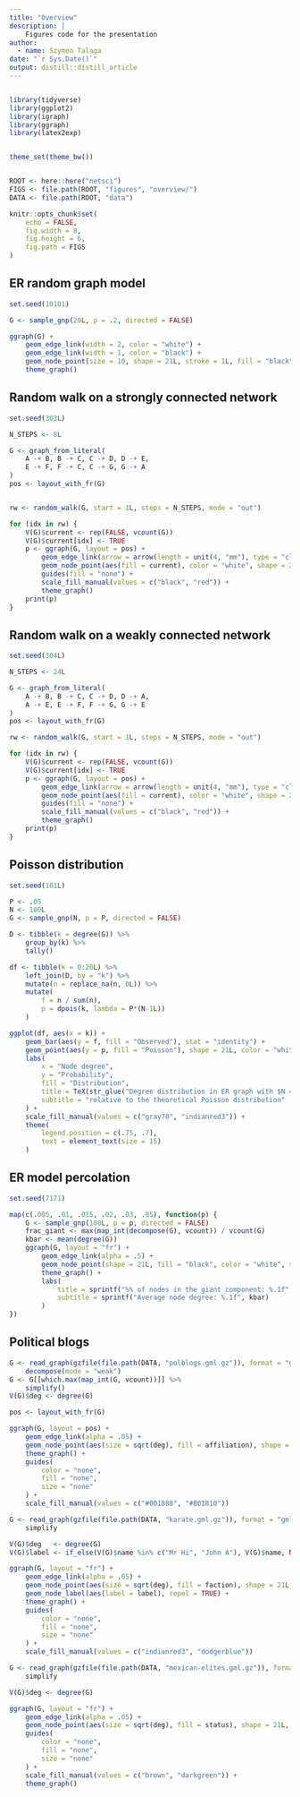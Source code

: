 ```yaml
---
title: "Overview"
description: |
    Figures code for the presentation
author:
  - name: Szymon Talaga
date: "`r Sys.Date()`"
output: distill::distill_article
---
```


```r

```


```r
library(tidyverse)
library(ggplot2)
library(igraph)
library(ggraph)
library(latex2exp)


theme_set(theme_bw())


ROOT <- here::here("netsci")
FIGS <- file.path(ROOT, "figures", "overview/")
DATA <- file.path(ROOT, "data")

knitr::opts_chunk$set(
    echo = FALSE,
    fig.width = 8,
    fig.height = 6,
    fig.path = FIGS
)
```


## ER random graph model

```r
set.seed(10101)

G <- sample_gnp(20L, p = .2, directed = FALSE)

ggraph(G) +
    geom_edge_link(width = 2, color = "white") +
    geom_edge_link(width = 1, color = "black") +
    geom_node_point(size = 10, shape = 21L, stroke = 1L, fill = "black", color = "white") +
    theme_graph()
```

## Random walk on a strongly connected network

```r
set.seed(303L)

N_STEPS <- 8L

G <- graph_from_literal(
    A -+ B, B -+ C, C -+ D, D -+ E,
    E -+ F, F -+ C, C -+ G, G -+ A
)
pos <- layout_with_fr(G)


rw <- random_walk(G, start = 1L, steps = N_STEPS, mode = "out")

for (idx in rw) {
    V(G)$current <- rep(FALSE, vcount(G))
    V(G)$current[idx] <- TRUE
    p <- ggraph(G, layout = pos) +
        geom_edge_link(arrow = arrow(length = unit(4, "mm"), type = "closed"), end_cap = circle(5, "mm")) +
        geom_node_point(aes(fill = current), color = "white", shape = 21L, stroke = 1, size = 10) +
        guides(fill = "none") +
        scale_fill_manual(values = c("black", "red")) +
        theme_graph()
    print(p)
}
```

## Random walk on a weakly connected network

```r
set.seed(304L)

N_STEPS <- 24L

G <- graph_from_literal(
    A -+ B, B -+ C, C -+ D, D -+ A,
    A -+ E, E -+ F, F -+ G, G -+ E
)
pos <- layout_with_fr(G)

rw <- random_walk(G, start = 1L, steps = N_STEPS, mode = "out")

for (idx in rw) {
    V(G)$current <- rep(FALSE, vcount(G))
    V(G)$current[idx] <- TRUE
    p <- ggraph(G, layout = pos) +
        geom_edge_link(arrow = arrow(length = unit(4, "mm"), type = "closed"), end_cap = circle(5, "mm")) +
        geom_node_point(aes(fill = current), color = "white", shape = 21L, stroke = 1, size = 10) +
        guides(fill = "none") +
        scale_fill_manual(values = c("black", "red")) +
        theme_graph()
    print(p)
}
```


## Poisson distribution

```r
set.seed(101L)

P <- .05
N <- 100L
G <- sample_gnp(N, p = P, directed = FALSE)

D <- tibble(k = degree(G)) %>%
    group_by(k) %>%
    tally()

df <- tibble(k = 0:20L) %>%
    left_join(D, by = "k") %>%
    mutate(n = replace_na(n, 0L)) %>%
    mutate(
        f = n / sum(n),
        p = dpois(k, lambda = P*(N-1L))
    )

ggplot(df, aes(x = k)) +
    geom_bar(aes(y = f, fill = "Observed"), stat = "identity") +
    geom_point(aes(y = p, fill = "Poisson"), shape = 21L, color = "white", size = 5) +
    labs(
        x = "Node degree", 
        y = "Probability", 
        fill = "Distribution",
        title = TeX(str_glue("Degree distribution in ER graph with $N = {N}$ and $p = {P}$")),
        subtitle = "relative to the theoretical Poisson distribution"
    ) +
    scale_fill_manual(values = c("gray70", "indianred3")) +
    theme(
        legend.position = c(.75, .7),
        text = element_text(size = 15)
    )
```

## ER model percolation

```r
set.seed(7171)

map(c(.005, .01, .015, .02, .03, .05), function(p) {
    G <- sample_gnp(100L, p = p, directed = FALSE)
    frac_giant <- max(map_int(decompose(G), vcount)) / vcount(G) 
    kbar <- mean(degree(G))
    ggraph(G, layout = "fr") +
        geom_edge_link(alpha = .5) +
        geom_node_point(shape = 21L, fill = "black", color = "white", stroke = .5, size = 4) +
        theme_graph() +
        labs(
            title = sprintf("%% of nodes in the giant component: %.1f", 100*frac_giant),
            subtitle = sprintf("Average node degree: %.1f", kbar)
        )
})

```

## Political blogs

```r
G <- read_graph(gzfile(file.path(DATA, "polblogs.gml.gz")), format = "gml") %>%
    decompose(mode = "weak")
G <- G[[which.max(map_int(G, vcount))]] %>%
    simplify()
V(G)$deg <- degree(G)

pos <- layout_with_fr(G)
```

```r
ggraph(G, layout = pos) +
    geom_edge_link(alpha = .05) +
    geom_node_point(aes(size = sqrt(deg), fill = affiliation), shape = 21L, color = "white", stroke = .2) +
    theme_graph() +
    guides(
        color = "none",
        fill = "none",
        size = "none"
    ) +
    scale_fill_manual(values = c("#001888", "#B01810"))
```

```r
G <- read_graph(gzfile(file.path(DATA, "karate.gml.gz")), format = "gml") %>%
    simplify

V(G)$deg   <- degree(G)
V(G)$label <- if_else(V(G)$name %in% c("Mr Hi", "John A"), V(G)$name, NA_character_)

ggraph(G, layout = "fr") +
    geom_edge_link(alpha = .05) +
    geom_node_point(aes(size = sqrt(deg), fill = faction), shape = 21L, color = "white", stroke = .2) +
    geom_node_label(aes(label = label), repel = TRUE) +
    theme_graph() +
    guides(
        color = "none",
        fill = "none",
        size = "none"
    ) +
    scale_fill_manual(values = c("indianred3", "dodgerblue"))
```

```r
G <- read_graph(gzfile(file.path(DATA, "mexican-elites.gml.gz")), format = "gml") %>%
    simplify

V(G)$deg <- degree(G)

ggraph(G, layout = "fr") +
    geom_edge_link(alpha = .05) +
    geom_node_point(aes(size = sqrt(deg), fill = status), shape = 21L, color = "white", stroke = .2) +
    guides(
        color = "none",
        fill = "none",
        size = "none"
    ) +
    scale_fill_manual(values = c("brown", "darkgreen")) +
    theme_graph()
```
